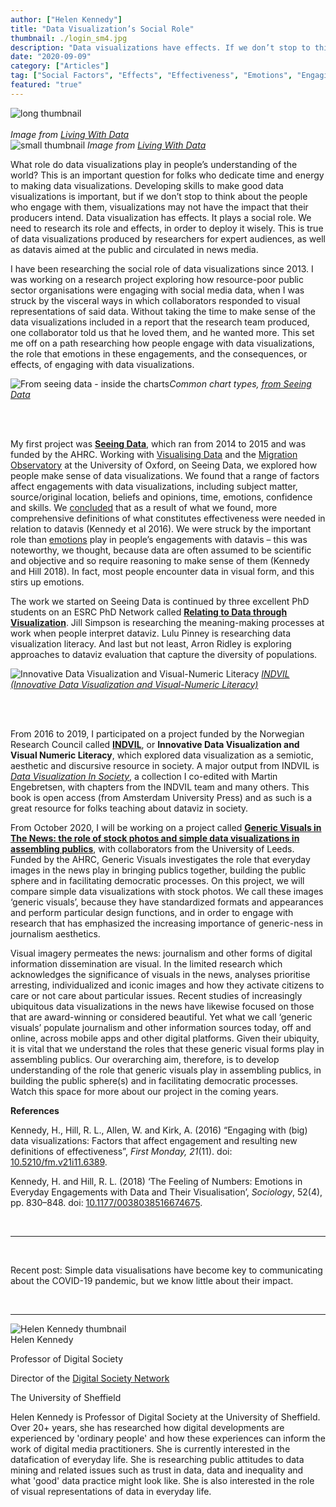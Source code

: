 ```yaml
---
author: ["Helen Kennedy"]
title: "Data Visualization’s Social Role"
thumbnail: ./login_sm4.jpg
description: "Data visualizations have effects. If we don’t stop to think about data visualizations' social role and the people who engage with them, they may not have the impact that their producers intend."
date: "2020-09-09"
category: ["Articles"]
tag: ["Social Factors", "Effects", "Effectiveness", "Emotions", "Engaging with Dataviz"]
featured: "true"
---
```


<div className="hidden lg:block -mt-24">
  <img src="./login_long.jpg" alt="long thumbnail" className="transform scale-150 2xl:scale-170 shadow-xl" /><br/><br/>
  <em className="text-sm pt-24">Image from <a href="https://livingwithdata.org/">Living With Data</a></em>
</div>

<div className="lg:hidden -mt-10">
  <img src="./login_sm2.jpg" alt="small thumbnail"  />
  <em>Image from <a href="https://livingwithdata.org/">Living With Data</a></em>
</div>
  
What role do data visualizations play in people’s understanding of the world? This is an important question for folks who 
dedicate time and energy to making data visualizations. Developing skills to make good data visualizations is important, 
but if we don’t stop to think about the people who engage with them, visualizations may not have the impact that their 
producers intend. Data visualization has effects. It plays a social role. We need to research its role and effects, in order 
to deploy it wisely. This is true of data visualizations produced by researchers for expert audiences, as well as datavis 
aimed at the public and circulated in news media.  

I have been researching the social role of data visualizations since 2013. I was working on a research project exploring 
how resource-poor public sector organisations were engaging with social media data, when I was struck by the visceral ways 
in which collaborators responded to visual representations of said data. Without taking the time to make sense of the data 
visualizations included in a report that the research team produced, one collaborator told us that he loved them, and he 
wanted more. This set me off on a path researching how people engage with data visualizations, the role that emotions in 
these engagements, and the consequences, or effects, of engaging with data visualizations.  

<img alt="From seeing data - inside the charts" src="./chart.png" /><em>Common chart types, <a href="https://seeingdata.org/sections/inside-the-chart/">from Seeing Data</a></em>  

<br/><br/>

My first project was **[Seeing Data](https://seeingdata.org/)**, which ran from 2014 to 2015 and was funded by the AHRC. 
Working with [Visualising Data](https://visualisingdata.com) and the [Migration Observatory](https://migrationobservatory.ox.ac.uk/) at 
the University of Oxford, on Seeing Data, we explored how people make sense of data visualizations. We found that a range 
of factors affect engagements with data visualizations, including subject matter, source/original location, beliefs and 
opinions, time, emotions, confidence and skills. We [concluded](https://firstmonday.org/ojs/index.php/fm/article/view/6389) that 
as a result of what we found, more comprehensive definitions of what constitutes effectiveness were needed in relation to datavis (Kennedy et al 2016). We 
were struck by the important role than [emotions](https://journals.sagepub.com/doi/full/10.1177/0038038516674675) play in 
people’s engagements with datavis – this was noteworthy, we thought, because data are often assumed to be scientific and objective 
and so require reasoning to make sense of them (Kennedy and Hill 2018). In fact, most people encounter data in visual form, and this stirs up emotions.  
  
The work we started on Seeing Data is continued by three excellent PhD students on an ESRC PhD Network 
called **[Relating to Data through Visualization](http://seeingdata.org/relating-data-visualisation/)**. Jill Simpson is 
researching the meaning-making processes at work when people interpret dataviz. Lulu Pinney is researching data 
visualization literacy. And last but not least, Arron Ridley is exploring approaches to dataviz evaluation that 
capture the diversity of populations. 

<img alt="Innovative Data Visualization and Visual-Numeric Literacy" src="https://indvil.org/wp-content/uploads/2016/10/INDVIL_logo2-02.png" />
<em><a href="https://indvil.org/">INDVIL (Innovative Data Visualization and Visual-Numeric Literacy)</a></em>  

<br/><br/>

From 2016 to 2019, I participated on a project funded by the Norwegian Research Council called **[INDVIL](https://indvil.org/)**, or 
**Innovative Data Visualization and Visual Numeric Literacy**, which explored data visualization as a semiotic, 
aesthetic and discursive resource in society. A major output from INDVIL 
is *[Data Visualization In Society](https://www.aup.nl/en/book/9789463722902/data-visualization-in-society)*, a 
collection I co-edited with Martin Engebretsen, with chapters from the INDVIL team and many others. This book 
is open access (from Amsterdam University Press) and as such is a great resource for folks teaching about dataviz 
in society.  

From October 2020, I will be working on a project called **[Generic Visuals in The News: the role of stock photos 
and simple data visualizations in assembling publics](https://gtr.ukri.org/projects?ref=AH%2FT000015%2F1)**, with collaborators 
from the University of Leeds. Funded by the AHRC, Generic Visuals investigates the role that everyday images in the news 
play in bringing publics together, building the public sphere and in facilitating democratic processes. On this project, 
we will compare simple data visualizations with stock photos. We call these images ‘generic visuals’, because they have 
standardized formats and appearances and perform particular design functions, and in order to engage with research 
that has emphasized the increasing importance of generic-ness in journalism aesthetics.  

Visual imagery permeates the news: journalism and other forms of digital information dissemination are visual. 
In the limited research which acknowledges the significance of visuals in the news, analyses prioritise arresting, 
individualized and iconic images and how they activate citizens to care or not care about particular issues. Recent 
studies of increasingly ubiquitous data visualizations in the news have likewise focused on those that are award-winning 
or considered beautiful. Yet what we call ‘generic visuals’ populate journalism and other information sources today, 
off and online, across mobile apps and other digital platforms. Given their ubiquity, it is vital that we understand 
the roles that these generic visual forms play in assembling publics. Our overarching aim, therefore, is to develop 
understanding of the role that generic visuals play in assembling publics, in building the public sphere(s) and in 
facilitating democratic processes. Watch this space for more about our project in the coming years.  


**References**  

<div className="text-base">

Kennedy, H., Hill, R. L., Allen, W. and Kirk, A. (2016) “Engaging with (big) data visualizations: Factors that affect 
engagement and resulting new definitions of effectiveness”, <em>First Monday, 21</em>(11). doi: <a href="https://doi.org/10.5210/fm.v21i11.6389">10.5210/fm.v21i11.6389</a>.  

Kennedy, H. and Hill, R. L. (2018) ‘The Feeling of Numbers: Emotions in Everyday Engagements with Data and Their 
Visualisation’, <em>Sociology</em>, 52(4), pp. 830–848. doi: <a href="https://doi.org/10.1177/0038038516674675">10.1177/0038038516674675</a>.

</div>

<br/>

---

<br/>

Recent post: <Link to="/blog/11/06/2020/simple_data_visualisations_have_become_key_to_communicating_about_the_COVID-19_pandemic">Simple data visualisations have become key to communicating about the COVID-19 pandemic, but we know little about their impact.</Link>

<br/>

---

<div className="flex flex-wrap p-2 items-center">
  <div className="flex flex-wrap w-full items-center">
    <div className="md:w-1/6 mx-auto">
      <img src="./helen_k.jpg" alt="Helen Kennedy thumbnail" className="rounded-lg" style={{minHeight: '130px', maxHeight: '145px'}}  />
    </div>
    <div className="md:w-5/6 p-2 lg:p-6">
      <div className="my-1 font-bold text-2xl flex items-center">
        Helen Kennedy
        <div className="inline-block ml-4">
          <TwitterBtn href="https://twitter.com/intent/follow?screen_name=hmtk&tw_p=followbutton" />
        </div>
      </div>
      <p className="my-0">Professor of Digital Society</p>
      <p className="my-0">Director of the <a href="https://www.sheffield.ac.uk/social-sciences/research/digital-society">Digital Society Network</a></p>
      <p className="my-0">The University of Sheffield</p>
    </div>
  </div>
  <div>
    <p className="text-gray-900">Helen Kennedy is Professor of Digital Society at the University of Sheffield. Over 20+ years, she has researched how digital developments are experienced by 'ordinary people' and 
      how these experiences can inform the work of digital media practitioners. She is currently interested in the datafication of everyday life. She is researching public attitudes to 
      data mining and related issues such as trust in data, data and inequality and what 'good' data practice might look like. She is also interested in the role of visual representations 
      of data in everyday life.
    </p>
  </div>
</div>